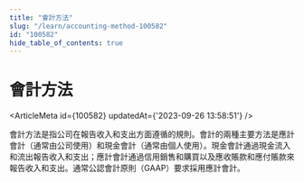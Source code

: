 ```yaml
---
title: "會計方法"
slug: "/learn/accounting-method-100582"
id: "100582"
hide_table_of_contents: true
---
```



# 會計方法

<ArticleMeta id={100582} updatedAt={'2023-09-26 13:58:51'} />
<div className='border-solid border-b border-t-0 my-4 border-[var(--ifm-color-gray-300)]' />

會計方法是指公司在報告收入和支出方面遵循的規則。會計的兩種主要方法是應計會計（通常由公司使用）和現金會計（通常由個人使用）。現金會計通過現金流入和流出報告收入和支出；應計會計通過信用銷售和購買以及應收賬款和應付賬款來報告收入和支出。通常公認會計原則（GAAP）要求採用應計會計。
